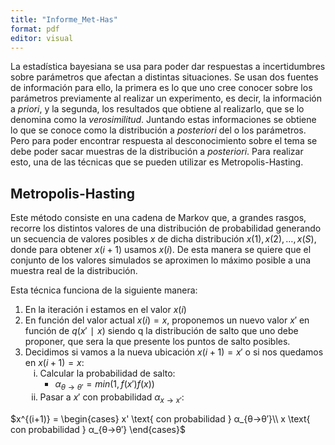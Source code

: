 ```yaml
---
title: "Informe_Met-Has"
format: pdf
editor: visual
---
```


La estadística bayesiana se usa para poder dar respuestas a incertidumbres sobre parámetros que afectan a distintas situaciones. Se usan dos fuentes de información para ello, la primera es lo que uno cree conocer sobre los parámetros previamente al realizar un experimento, es decir, la información a *priori*, y la segunda, los resultados que obtiene al realizarlo, que se lo denomina como la *verosimilitud*. Juntando estas informaciones se obtiene lo que se conoce como la distribución a *posteriori* del o los parámetros. Pero para poder encontrar respuesta al desconocimiento sobre el tema se debe poder sacar muestras de la distribución a *posteriori*. Para realizar esto, una de las técnicas que se pueden utilizar es Metropolis-Hasting.

## Metropolis-Hasting

Este método consiste en una cadena de Markov que, a grandes rasgos, recorre los distintos valores de una distribución de probabilidad generando un secuencia de valores posibles $x$ de dicha distribución $x(1),x(2),…,x(S)$, donde para obtener $x(i+1)$ usamos $x(i)$. De esta manera se quiere que el conjunto de los valores simulados se aproximen lo máximo posible a una muestra real de la distribución.

Esta técnica funciona de la siguiente manera:

1.  En la iteración i estamos en el valor $x(i)$
2.  En función del valor actual $x(i)=x$, proponemos un nuevo valor $x′$ en función de $q(x′∣x)$ siendo q la distribución de salto que uno debe proponer, que sera la que presente los puntos de salto posibles.
3.  Decidimos si vamos a la nueva ubicación $x(i+1)=x′$ o si nos quedamos en $x(i+1)=x$:
    i.  Calcular la probabilidad de salto:
        -   $α_{θ→θ′} = min(1,f(x′)f(x))$
    ii. Pasar a $x′$ con probabilidad $α_{x→x′}$:

$x^{(i+1)} =
\begin{cases}
x' \text{ con probabilidad } α_{θ→θ′}\\
x \text{  con probabilidad } α_{θ→θ′}
\end{cases}$
